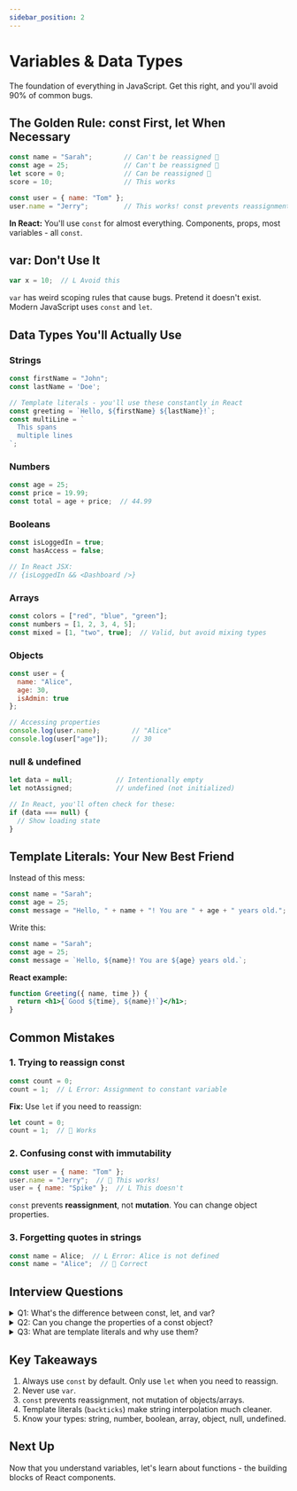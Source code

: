 ```yaml
---
sidebar_position: 2
---
```


# Variables & Data Types

The foundation of everything in JavaScript. Get this right, and you'll avoid 90% of common bugs.

## The Golden Rule: const First, let When Necessary

```javascript
const name = "Sarah";        // Can't be reassigned 
const age = 25;              // Can't be reassigned 
let score = 0;               // Can be reassigned 
score = 10;                  // This works

const user = { name: "Tom" };
user.name = "Jerry";         // This works! const prevents reassignment, not mutation
```

**In React:** You'll use `const` for almost everything. Components, props, most variables - all `const`.

## var: Don't Use It

```javascript
var x = 10;  // L Avoid this
```

`var` has weird scoping rules that cause bugs. Pretend it doesn't exist. Modern JavaScript uses `const` and `let`.

## Data Types You'll Actually Use

### Strings

```javascript
const firstName = "John";
const lastName = 'Doe';

// Template literals - you'll use these constantly in React
const greeting = `Hello, ${firstName} ${lastName}!`;
const multiLine = `
  This spans
  multiple lines
`;
```

### Numbers

```javascript
const age = 25;
const price = 19.99;
const total = age + price;  // 44.99
```

### Booleans

```javascript
const isLoggedIn = true;
const hasAccess = false;

// In React JSX:
// {isLoggedIn && <Dashboard />}
```

### Arrays

```javascript
const colors = ["red", "blue", "green"];
const numbers = [1, 2, 3, 4, 5];
const mixed = [1, "two", true];  // Valid, but avoid mixing types
```

### Objects

```javascript
const user = {
  name: "Alice",
  age: 30,
  isAdmin: true
};

// Accessing properties
console.log(user.name);        // "Alice"
console.log(user["age"]);      // 30
```

### null & undefined

```javascript
let data = null;           // Intentionally empty
let notAssigned;           // undefined (not initialized)

// In React, you'll often check for these:
if (data === null) {
  // Show loading state
}
```

## Template Literals: Your New Best Friend

Instead of this mess:

```javascript
const name = "Sarah";
const age = 25;
const message = "Hello, " + name + "! You are " + age + " years old.";
```

Write this:

```javascript
const name = "Sarah";
const age = 25;
const message = `Hello, ${name}! You are ${age} years old.`;
```

**React example:**

```jsx
function Greeting({ name, time }) {
  return <h1>{`Good ${time}, ${name}!`}</h1>;
}
```

## Common Mistakes

### 1. Trying to reassign const

```javascript
const count = 0;
count = 1;  // L Error: Assignment to constant variable
```

**Fix:** Use `let` if you need to reassign:

```javascript
let count = 0;
count = 1;  //  Works
```

### 2. Confusing const with immutability

```javascript
const user = { name: "Tom" };
user.name = "Jerry";  //  This works!
user = { name: "Spike" };  // L This doesn't
```

`const` prevents **reassignment**, not **mutation**. You can change object properties.

### 3. Forgetting quotes in strings

```javascript
const name = Alice;  // L Error: Alice is not defined
const name = "Alice";  //  Correct
```

## Interview Questions

<details>
<summary>Q1: What's the difference between const, let, and var?</summary>

**Answer:**
- `const`: Cannot be reassigned, block-scoped. Use this by default.
- `let`: Can be reassigned, block-scoped. Use when you need to change the value.
- `var`: Can be reassigned, function-scoped (not block-scoped). Avoid in modern JavaScript.

**Example:**
```javascript
{
  const x = 1;
  let y = 2;
  var z = 3;
}
console.log(x);  // Error: x is not defined
console.log(y);  // Error: y is not defined
console.log(z);  // 3 (var leaks out of block scope!)
```
</details>

<details>
<summary>Q2: Can you change the properties of a const object?</summary>

**Answer:** Yes! `const` prevents reassignment of the variable itself, but you can still modify the object's properties.

```javascript
const user = { name: "Tom" };
user.name = "Jerry";      //  Allowed
user.age = 25;            //  Allowed
user = { name: "Spike" }; // L Error: Assignment to constant
```

To make an object truly immutable, use `Object.freeze()`:
```javascript
const user = Object.freeze({ name: "Tom" });
user.name = "Jerry";  // Silently fails (throws error in strict mode)
```
</details>

<details>
<summary>Q3: What are template literals and why use them?</summary>

**Answer:** Template literals use backticks (\`) and allow you to embed expressions with `${}`. They're cleaner than string concatenation.

**Without template literals:**
```javascript
const name = "Alice";
const age = 25;
const msg = "Hello, " + name + "! You are " + age + " years old.";
```

**With template literals:**
```javascript
const msg = `Hello, ${name}! You are ${age} years old.`;
```

Benefits:
- Easier to read
- Support multi-line strings without `\n`
- Can include expressions: `${age + 1}`
</details>

## Key Takeaways

1. Always use `const` by default. Only use `let` when you need to reassign.
2. Never use `var`.
3. `const` prevents reassignment, not mutation of objects/arrays.
4. Template literals (`backticks`) make string interpolation much cleaner.
5. Know your types: string, number, boolean, array, object, null, undefined.

## Next Up

Now that you understand variables, let's learn about functions - the building blocks of React components.

